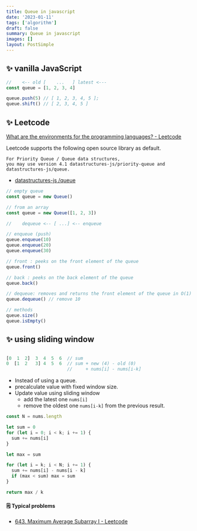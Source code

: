 ```yaml
---
title: Queue in javascript
date: '2023-01-11'
tags: ['algorithm']
draft: false
summary: Queue in javascript
images: []
layout: PostSimple
---
```


## ✨ vanilla JavaScript

```javascript
//    <-- old [    ...   ] latest <---
const queue = [1, 2, 3, 4]

queue.push(5) // [ 1, 2, 3, 4, 5 ];
queue.shift() // [ 2, 3, 4, 5 ]
```

## ✨ Leetcode

[What are the environments for the programming languages? - Leetcode](https://support.leetcode.com/hc/en-us/articles/360011833974-What-are-the-environments-for-the-programming-languages-)

Leetcode supports the following open source library as default.

```
For Priority Queue / Queue data structures,
you may use version 4.1 datastructures-js/priority-queue and datastructures-js/queue.
```

- [datastructures-js /queue](https://github.com/datastructures-js/queue)

```javascript
// empty queue
const queue = new Queue()

// from an array
const queue = new Queue([1, 2, 3])

//    dequeue <-- [ ...] <-- enqueue

// enqueue (push)
queue.enqueue(10)
queue.enqueue(20)
queue.enqueue(30)

// front : peeks on the front element of the queue
queue.front()

// back : peeks on the back element of the queue
queue.back()

// dequeue: removes and returns the front element of the queue in O(1) runtime.
queue.dequeue() // remove 10

// methods
queue.size()
queue.isEmpty()
```

## ✨ using sliding window

```javascript

[0  1  2]  3  4  5  6  // sum
0  [1  2   3] 4  5  6  // sum + new (4) - old (0)
                       //     + nums[i] - nums[i-k]
```

- Instead of using a queue.
- precalculate value with fixed window size.
- Update value using sliding window
  - add the latest one `nums[i]`
  - remove the oldest one `nums[i-k]` from the previous result.

```javascript
const N = nums.length

let sum = 0
for (let i = 0; i < k; i += 1) {
  sum += nums[i]
}

let max = sum

for (let i = k; i < N; i += 1) {
  sum += nums[i] - nums[i - k]
  if (max < sum) max = sum
}

return max / k
```

#### 🗒️ Typical problems

- [643. Maximum Average Subarray I - Leetcode](https://leetcode.com/problems/maximum-average-subarray-i/)
